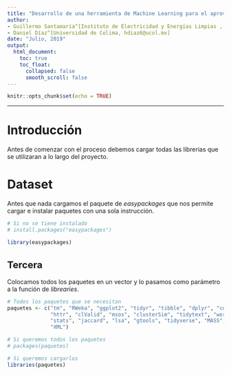 ```yaml
---
title: "Desarrollo de una herramienta de Machine Learning para el aprovechamiento de información en texto del entrenamiento del personal del sector energético."
author:
- Guillermo Santamaría^[Instituto de Electricidad y Energías Limpias , guillermo.santamaria@ineel.mx]
- Daniel Díaz^[Universidad de Colima, hdiaz6@ucol.mx]
date: "Julio, 2019"
output:
  html_document:
    toc: true
    toc_float:
      collapsed: false
      smooth_scroll: false
---
```


<style type="text/css">


h1.title {
  font-size: 32px;
}
h1 { /* Header 1 */
  font-size: 28px;
}
h2 { /* Header 2 */
  font-size: 22px;
}
h3 { /* Header 3 */
  font-size: 18px;
}

</style>

```r
knitr::opts_chunk$set(echo = TRUE)
```

-----------

# Introducción
Antes de comenzar con el proceso debemos cargar todas las librerias que se utilizaran a lo largo del proyecto.

# Dataset
Antes que nada cargamos el paquete de *easypackages* que nos permite cargar e instalar paquetes con una sola instrucción.

```r
# Si no se tiene instalado
# install.packages("easypackages")

library(easypackages)

```

## Tercera

Colocamos todos los paquetes en un vector y lo pasamos como parámetro a la función de *librearies*.

```r
# Todos los paquetes que se necesitan
paquetes <- c("tm", "RWeka", "ggplot2", "tidyr", "tibble", "dplyr", "corrplot",
              "httr", "clValid", "msos", "clusterSim", "tidytext", "wordcloud",
              "stats", "jaccard", "lsa", "gtools", "tidyverse", "MASS","RCurl",
              "XML")

# Si queremos todos los paquetes
# packages(paquetes)

# Si queremos cargarlos
libraries(paquetes)
```

